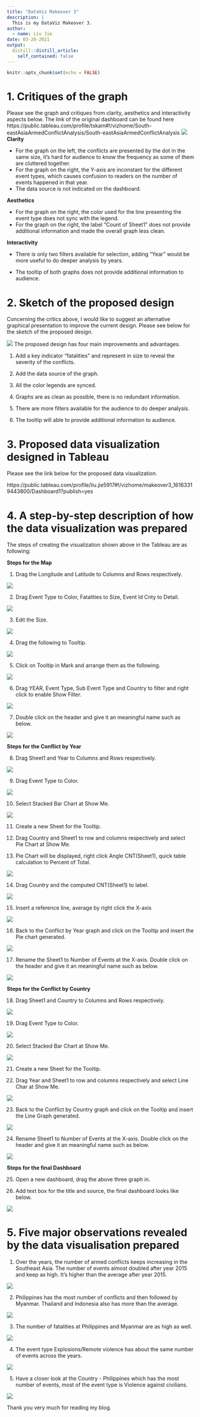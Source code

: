 ```yaml
---
title: "DataViz Makeover 3"
description: |
  This is my DataViz Makeover 3.
author:
  - name: Liu Jie
date: 03-20-2021
output:
  distill::distill_article:
    self_contained: false
---
```



```r
knitr::opts_chunk$set(echo = FALSE)
```

# 1. Critiques of the graph

Please see the graph and critiques from clarity, aesthetics and interactivity aspects below. The link of the original dashboard can be found here https://public.tableau.com/profile/tskam#!/vizhome/South-eastAsiaArmedConflictAnalysis/South-eastAsiaArmedConflictAnalysis
![](graph.png)
**Clarity**

- For the graph on the left, the conflicts are presented by the dot in the same size, it's hard for audience to know the frequency as some of them are cluttered together. 
- For the graph on the right, the Y-axis are inconstant for the different event types, which causes confusion to readers on the number of events happened in that year.  
- The data source is not indicated on the dashboard. 

**Aesthetics**

- For the graph on the right, the color used for the line presenting the event type does not sync with the legend. 
- For the graph on the right, the label "Count of Sheet1" does not provide additional information and made the overall graph less clean. 

**Interactivity**

- There is only two filters available for selection, adding "Year" would be more useful to do deeper analysis by years.

- The tooltip of both graphs does not provide additional information to audience. 


#  2. Sketch of the proposed design

Concerning the critics above, I would like to suggest an alternative graphical presentation to improve the current design. Please see below for the sketch of the proposed design. 

![](draft.jpg)
The proposed design has four main improvements and advantages.

1.	Add a key indicator "fatalities" and represent in size to reveal the severity of the conflicts.

2.	Add the data source of the graph.

3.	All the color legends are synced.

4.	Graphs are as clean as possible, there is no redundant information. 

5.  There are more filters available for the audience to do deeper analysis.

6.  The tooltip will able to provide additional information to audience. 

# 3. Proposed data visualization designed in Tableau

Please see the link below for the proposed data visualization.

https://public.tableau.com/profile/liu.jie5917#!/vizhome/makeover3_16163319443800/Dashboard1?publish=yes

# 4. A step-by-step description of how the data visualization was prepared

The steps of creating the visualization shown above in the Tableau are as following: 

**Steps for the Map**

1.	Drag the Longitude and Latitude to Columns and Rows respectively.

![](1.png)


2.	Drag Event Type to Color, Fatalities to Size, Event Id Cnty to Detail.

![](2.png)


3.	Edit the Size.

![](3.png)


4.	Drag the following to Tooltip.

![](4.png)


5.	Click on Tooltip in Mark and arrange them as the following.

![](5.png)

6.	Drag YEAR, Event Type, Sub Event Type and Country to filter and right click to enable Show Filter.

![](6.png)


7.	Double click on the header and give it an meaningful name such as below. 

![](7.png)

**Steps for the Conflict by Year**

8.	Drag Sheet1 and Year to Columns and Rows respectively.

![](8.png)


9.	Drag Event Type to Color.

![](9.png)

10.	Select Stacked Bar Chart at Show Me.

![](10.png)


11.	Create a new Sheet for the Tooltip.

12. Drag Country and Sheet1 to row and columns respectively and select Pie Chart at Show Me. 

13. Pie Chart will be displayed, right click Angle CNT(Sheet1), quick table calculation to Percent of Total.

![](12.png)


14.	Drag Country and the computed CNT(Sheet1) to label. 

![](11.png)

15. Insert a reference line, average by right click the X-axis

![](20.png)


16.	Back to the Conflict by Year graph and click on the Tooltip and insert the Pie chart generated.

![](13.png)

17.	Rename the Sheet1 to Number of Events at the X-axis. Double click on the header and give it an meaningful name such as below. 

![](14.png)

**Steps for the Conflict by Country**


18.	Drag Sheet1 and Country to Columns and Rows respectively.

![](15.png)


19.	Drag Event Type to Color.

![](9.png)

20.	Select Stacked Bar Chart at Show Me.

![](10.png)


21.	Create a new Sheet for the Tooltip.

22. Drag Year and Sheet1 to row and columns respectively and select Line Char at Show Me. 

![](16.png)



23.	Back to the Conflict by Country graph and click on the Tooltip and insert the Line Graph generated.

![](17.png)

24.	Rename Sheet1 to Number of Events at the X-axis. Double click on the header and give it an meaningful name such as below. 

![](18.png)


**Steps for the final Dashboard**

25.	Open a new dashboard, drag the above three graph in. 

26. Add text box for the title and source, the final dashboard looks like below.

![](19.png)


# 5. Five major observations revealed by the data visualisation prepared
1. Over the years, the number of armed conflicts keeps increasing in the Southeast Asia. The number of events almost doubled after year 2015 and keep as high. It's higher than the average after year 2015. 

![](21.png)

2. Philippines has the most number of conflicts and then followed by Myanmar. Thailand and Indonesia also has more than the average. 

![](22.png)


3. The number of fatalities at Philippines and Myanmar are as high as well. 

![](23.png)

4. The event type Explosions/Remote violence has about the same number of events across the years.

![](24.png)

5. Have a closer look at the Country - Philippines which has the most number of events, most of the event type is Violence against civilians. 

![](25.png)

Thank you very much for reading my blog. 




